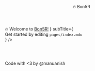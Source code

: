 
<PageTitle title="Welcome to Bon5R!" />
<Header>🔥 Bon5R</Header>
<BlogTitle
  title={
    <span>
      🔥 Welcome to <a href="https://bon5r.com" rel="noopener" target="_blank">Bon5R!</a>
    </span>
  }
  subTitle={
    <div>
      Get started by editing <code>pages/index.mdx</code>
    </div>
  }
/>

<Post
  title="Hello World!"
  date="13/6/22"
  description="This is an example post, demonstrating the power
  of Bon5R. It displays some features that are included in this project."
  href="/hello-world"
/>
<br/>
<br/>
<Post
  title="Bon5R Documentation"
  date="13/6/22"
  description="Vist the documentation page to learn more about Bon5R and customize your application."
  href="https://bon5r.com/docs/getting-started/installation"
/>

<Footer>Code with &#60;3 by @manuanish</Footer>
